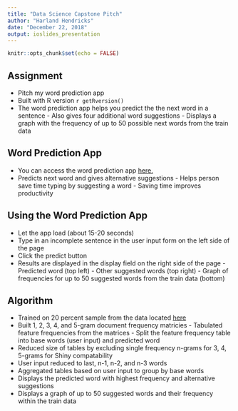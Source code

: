 ```yaml
---
title: "Data Science Capstone Pitch"
author: "Harland Hendricks"
date: "December 22, 2018"
output: ioslides_presentation
---
```


```r
knitr::opts_chunk$set(echo = FALSE)
```

## Assignment

- Pitch my word prediction app
- Built with R version `r getRversion()`
- The word prediction app helps you predict the the next word in a sentence
      - Also gives four additional word suggestions
      - Displays a graph with the frequency of up to 50 possible next words from the train data

## Word Prediction App

- You can access the word prediction app [here.](https://hahendri.shinyapps.io/jhdscapstone/)
- Predicts next word and gives alternative suggestions
      - Helps person save time typing by suggesting a word
      - Saving time improves productivity

## Using the Word Prediction App

- Let the app load (about 15-20 seconds)
- Type in an incomplete sentence in the user input form on the left side of the page
- Click the predict button
- Results are displayed in the display field on the right side of the page
      - Predicted word (top left)
      - Other suggested words (top right)
      - Graph of frequencies for up to 50 suggested words from the train data (bottom)

## Algorithm

- Trained on 20 percent sample from the data located [here](https://d396qusza40orc.cloudfront.net/dsscapstone/dataset/Coursera-SwiftKey.zip) 
- Built 1, 2, 3, 4, and 5-gram document frequency matricies
      - Tabulated feature frequencies from the matrices
      - Split the feature frequency table into base words (user input) and predicted word
- Reduced size of tables by excluding single frequency n-grams for 3, 4, 5-grams for Shiny compatability
- User input reduced to last, n-1, n-2, and n-3 words
- Aggregated tables based on user input to group by base words 
- Displays the predicted word with highest frequency and alternative suggestions
- Displays a graph of up to 50 suggested words and their frequency within the train data